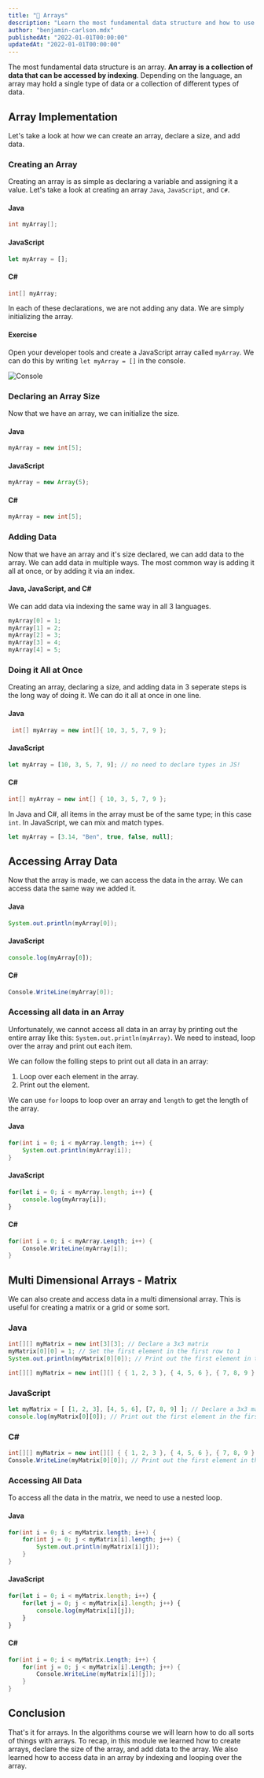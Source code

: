 ```yaml
---
title: "👶 Arrays"
description: "Learn the most fundamental data structure and how to use it. We create an array, add data to it, and access that data in Java, JavaScript, and C#."
author: "benjamin-carlson.mdx"
publishedAt: "2022-01-01T00:00:00"
updatedAt: "2022-01-01T00:00:00"
---
```


The most fundamental data structure is an array. **An array is a collection of data that can be accessed by indexing**. Depending on the language, an array may hold a single type of data or a collection of different types of data.

## Array Implementation

Let's take a look at how we can create an array, declare a size, and add data.

### Creating an Array

Creating an array is as simple as declaring a variable and assigning it a value. Let's take a look at creating an array `Java`, `JavaScript`, and `C#`.

#### Java

```java
int myArray[];
```

#### JavaScript

```javascript
let myArray = [];
```

#### C#

```csharp
int[] myArray;
```

In each of these declarations, we are not adding any data. We are simply initializing the array.

#### Exercise

Open your developer tools and create a JavaScript array called `myArray`. We can do this by writing `let myArray = []` in the console.

![Console](/content/courses/data-structures/arrays/console.png)

### Declaring an Array Size

Now that we have an array, we can initialize the size.

#### Java

```java
myArray = new int[5];
```

#### JavaScript

```javascript
myArray = new Array(5);
```

#### C#

```csharp
myArray = new int[5];
```

### Adding Data

Now that we have an array and it's size declared, we can add data to the array. We can add data in multiple ways. The most common way is adding it all at once, or by adding it via an index.

#### Java, JavaScript, and C#

We can add data via indexing the same way in all 3 languages.

```java
myArray[0] = 1;
myArray[1] = 2;
myArray[2] = 3;
myArray[3] = 4;
myArray[4] = 5;
```

### Doing it All at Once

Creating an array, declaring a size, and adding data in 3 seperate steps is the long way of doing it. We can do it all at once in one line.

#### Java

```java
 int[] myArray = new int[]{ 10, 3, 5, 7, 9 }; 
```

#### JavaScript

```javascript
let myArray = [10, 3, 5, 7, 9]; // no need to declare types in JS!
```

#### C#

```csharp
int[] myArray = new int[] { 10, 3, 5, 7, 9 };
```

In Java and C#, all items in the array must be of the same type; in this case `int`. In JavaScript, we can mix and match types.

```javascript
let myArray = [3.14, "Ben", true, false, null];
```

## Accessing Array Data

Now that the array is made, we can access the data in the array. We can access data the same way we added it.

#### Java

```java
System.out.println(myArray[0]);
```

#### JavaScript

```javascript
console.log(myArray[0]);
```

#### C#

```csharp
Console.WriteLine(myArray[0]);
```

### Accessing all data in an Array

Unfortunately, we cannot access all data in an array by printing out the entire array like this: `System.out.println(myArray)`. We need to instead, loop over the array and print out each item.

We can follow the folling steps to print out all data in an array:

1. Loop over each element in the array.
2. Print out the element.

We can use `for` loops to loop over an array and `length` to get the length of the array.

#### Java

```java
for(int i = 0; i < myArray.length; i++) {
    System.out.println(myArray[i]);
}
```

#### JavaScript

```javascript
for(let i = 0; i < myArray.length; i++) {
    console.log(myArray[i]);
}
```

#### C#

```csharp
for(int i = 0; i < myArray.Length; i++) {
    Console.WriteLine(myArray[i]);
}
```

## Multi Dimensional Arrays - Matrix

We can also create and access data in a multi dimensional array. This is useful for creating a matrix or a grid or some sort.

### Java

```java
int[][] myMatrix = new int[3][3]; // Declare a 3x3 matrix
myMatrix[0][0] = 1; // Set the first element in the first row to 1
System.out.println(myMatrix[0][0]); // Print out the first element in the first row

int[][] myMatrix = new int[][] { { 1, 2, 3 }, { 4, 5, 6 }, { 7, 8, 9 } }; // Declare a 3x3 matrix and add data in one line
```

### JavaScript

```javascript
let myMatrix = [ [1, 2, 3], [4, 5, 6], [7, 8, 9] ]; // Declare a 3x3 matrix and add data in one line
console.log(myMatrix[0][0]); // Print out the first element in the first row
```

### C#

```csharp
int[][] myMatrix = new int[][] { { 1, 2, 3 }, { 4, 5, 6 }, { 7, 8, 9 } }; // Declare a 3x3 matrix and add data in one line
Console.WriteLine(myMatrix[0][0]); // Print out the first element in the first row
```

### Accessing All Data

To access all the data in the matrix, we need to use a nested loop.

#### Java

```java
for(int i = 0; i < myMatrix.length; i++) {
    for(int j = 0; j < myMatrix[i].length; j++) {
        System.out.println(myMatrix[i][j]);
    }
}
```

#### JavaScript

```javascript
for(let i = 0; i < myMatrix.length; i++) {
    for(let j = 0; j < myMatrix[i].length; j++) {
        console.log(myMatrix[i][j]);
    }
}
```

#### C#

```csharp
for(int i = 0; i < myMatrix.Length; i++) {
    for(int j = 0; j < myMatrix[i].Length; j++) {
        Console.WriteLine(myMatrix[i][j]);
    }
}
```

## Conclusion

That's it for arrays. In the algorithms course we will learn how to do all sorts of things with arrays. To recap, in this module we learned how to create arrays, declare the size of the array, and add data to the array. We also learned how to access data in an array by indexing and looping over the array. 